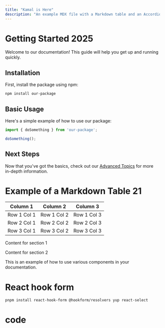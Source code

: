 ```yaml
---
title: "Kamal is Here"
description: "An example MDX file with a Markdown table and an Accordion component."
---
```



# Getting Started 2025



Welcome to our documentation! This guide will help you get up and running quickly.

## Installation

First, install the package using npm:

```bash
npm install our-package
```

## Basic Usage

Here's a simple example of how to use our package:

```javascript
import { doSomething } from 'our-package';

doSomething();
```

## Next Steps

Now that you've got the basics, check out our [Advanced Topics](/docs/advanced-topics) for more in-depth information.


# Example of a Markdown Table 21

| Column 1   | Column 2   | Column 3   |
|------------|------------|------------|
| Row 1 Col 1| Row 1 Col 2| Row 1 Col 3|
| Row 2 Col 1| Row 2 Col 2| Row 2 Col 3|
| Row 3 Col 1| Row 3 Col 2| Row 3 Col 3|

<AccordionGroup>
  <Accordion title="Section 1">
    <p>Content for section 1</p>
  </Accordion>
  <Accordion title="Section 2">
    <p>Content for section 2</p>
  </Accordion>
</AccordionGroup>

<CalloutBox type="info" title="Important Note">
        This is an example of how to use various components in your documentation.
</CalloutBox>







<CodeGroup>
    <CodeBlock
      language="typescript" 
      title="Login.tsx"
      maxHeight={200}
      content_file_path="/code/login.txt"
      showLineNumbers
    />
    <CodeBlock
      language="typescript" 
      title="HowImplement.tsx"
      maxHeight={200}
      content_file_path="/code/login_how.txt"
      showLineNumbers
    />
</CodeGroup>

# React hook form 

```bash
pnpm install react-hook-form @hookform/resolvers yup react-select
```



# code 
<CodeGroup>
    <CodeBlock
      language="typescript" 
      title="yupSchema.ts"
      maxHeight={200}
      content_file_path="/code/form/product-entry-yup-schema.txt"
      showLineNumbers
    />
    <CodeBlock
      language="typescript" 
      title="ProductEntryForm.tsx"
      maxHeight={200}
      content_file_path="/code/form/product-entry-form.txt"
      showLineNumbers
    />
    <CodeBlock
      language="typescript" 
      title="HowImplement.tsx"
      maxHeight={200}
      content_file_path="/code/form/product-entry-form-how.txt"
      showLineNumbers
    />
</CodeGroup>
